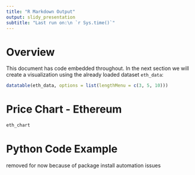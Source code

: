 ```yaml
---
title: "R Markdown Output"
output: slidy_presentation
subtitle: "Last run on:\n `r Sys.time()`"
---
```


# Overview

This document has code embedded throughout. In the next section we will create a visualization using the already loaded dataset `eth_data`:
```r
datatable(eth_data, options = list(lengthMenu = c(3, 5, 10)))
```

# Price Chart - Ethereum

```r
eth_chart
```

# Python Code Example

removed for now because of package install automation issues

<!-- ```{python} -->
<!-- import pandas as pd -->
<!-- # Create the Python object from R -->
<!-- df = r.cryptodata -->
<!-- # Show the new Python dataframe -->
<!-- df -->
<!-- ``` -->

<!-- # One more Python example -->

<!-- The code below creates a new column `price_percentile` that specifies if the price for the row was in the upper or lower 50th percentile of prices (BTC should be upper and ETH lower): -->

<!-- ```{python} -->
<!-- import numpy as np -->
<!-- # Create a new column based on the ask_1_price value: -->
<!-- df['price_percentile'] = np.where(df['ask_1_price'] >  -->
<!--                                   np.percentile(df['ask_1_price'], 50), -->
<!--                             'upper 50th percentile of prices',  -->
<!--                             'lower 50th percentile of prices') -->
<!-- # Show modified dataframe: -->
<!-- df[['symbol', 'ask_1_price', 'price_percentile']] -->
<!-- ``` -->

